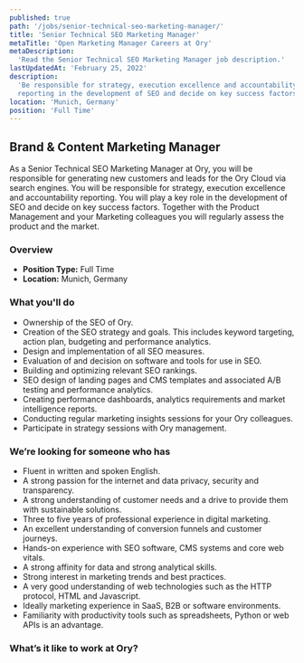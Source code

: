```yaml
---
published: true
path: '/jobs/senior-technical-seo-marketing-manager/'
title: 'Senior Technical SEO Marketing Manager'
metaTitle: 'Open Marketing Manager Careers at Ory'
metaDescription:
  'Read the Senior Technical SEO Marketing Manager job description.'
lastUpdatedAt: 'February 25, 2022'
description:
  'Be responsible for strategy, execution excellence and accountability
  reporting in the development of SEO and decide on key success factors.'
location: 'Munich, Germany'
position: 'Full Time'
---
```



## Brand & Content Marketing Manager

<About />

As a Senior Technical SEO Marketing Manager at Ory, you will be responsible for
generating new customers and leads for the Ory Cloud via search engines. You
will be responsible for strategy, execution excellence and accountability
reporting. You will play a key role in the development of SEO and decide on key
success factors. Together with the Product Management and your Marketing
colleagues you will regularly assess the product and the market.

### Overview

- **Position Type:** Full Time
- **Location:** Munich, Germany

### What you'll do

- Ownership of the SEO of Ory.
- Creation of the SEO strategy and goals. This includes keyword targeting,
  action plan, budgeting and performance analytics.
- Design and implementation of all SEO measures.
- Evaluation of and decision on software and tools for use in SEO.
- Building and optimizing relevant SEO rankings.
- SEO design of landing pages and CMS templates and associated A/B testing and
  performance analytics.
- Creating performance dashboards, analytics requirements and market
  intelligence reports.
- Conducting regular marketing insights sessions for your Ory colleagues.
- Participate in strategy sessions with Ory management.

### We’re looking for someone who has

- Fluent in written and spoken English.
- A strong passion for the internet and data privacy, security and transparency.
- A strong understanding of customer needs and a drive to provide them with
  sustainable solutions.
- Three to five years of professional experience in digital marketing.
- An excellent understanding of conversion funnels and customer journeys.
- Hands-on experience with SEO software, CMS systems and core web vitals.
- A strong affinity for data and strong analytical skills.
- Strong interest in marketing trends and best practices.
- A very good understanding of web technologies such as the HTTP protocol, HTML
  and Javascript.
- Ideally marketing experience in SaaS, B2B or software environments.
- Familiarity with productivity tools such as spreadsheets, Python or web APIs
  is an advantage.

### What’s it like to work at Ory?

<WorkAtOry />

